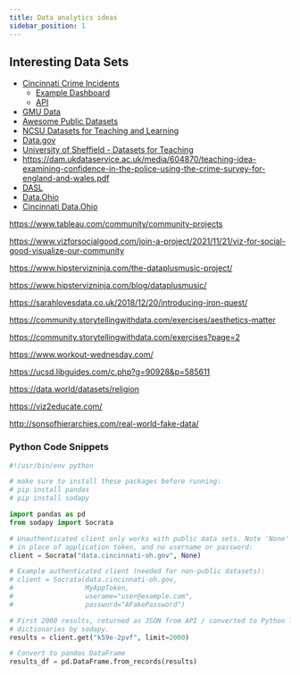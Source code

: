 ```yaml
---
title: Data analytics ideas
sidebar_position: 1
---
```


## Interesting Data Sets
* [Cincinnati Crime Incidents](https://data.cincinnati-oh.gov/safety/PDI-Police-Data-Initiative-Crime-Incidents/k59e-2pvf)
  * [Example Dashboard](https://insights.cincinnati-oh.gov/stories/s/8eaa-xrvz)
  * [API](https://dev.socrata.com/foundry/data.cincinnati-oh.gov/k59e-2pvf)
* [GMU Data](https://infoguides.gmu.edu/find-data/practice)
* [Awesome Public Datasets](https://github.com/awesomedata/awesome-public-datasets)
* [NCSU Datasets for Teaching and Learning](https://www.lib.ncsu.edu/teaching-and-learning-datasets)
* [Data.gov](https://data.gov/)
* [University of Sheffield - Datasets for Teaching](https://www.sheffield.ac.uk/mash/statistics/datasets)
* https://dam.ukdataservice.ac.uk/media/604870/teaching-idea-examining-confidence-in-the-police-using-the-crime-survey-for-england-and-wales.pdf
* [DASL](https://dasl.datadescription.com/)
* [Data.Ohio](https://data.ohio.gov/wps/portal/gov/data/view)
* [Cincinnati Data.Ohio](https://data.cincinnati-oh.gov/browse?category=Thriving+Neighborhoods)

https://www.tableau.com/community/community-projects

https://www.vizforsocialgood.com/join-a-project/2021/11/21/viz-for-social-good-visualize-our-community

https://www.hipstervizninja.com/the-dataplusmusic-project/

https://www.hipstervizninja.com/blog/dataplusmusic/

https://sarahlovesdata.co.uk/2018/12/20/introducing-iron-quest/

https://community.storytellingwithdata.com/exercises/aesthetics-matter

https://community.storytellingwithdata.com/exercises?page=2

https://www.workout-wednesday.com/

https://ucsd.libguides.com/c.php?g=90928&p=585611

https://data.world/datasets/religion

https://viz2educate.com/

http://sonsofhierarchies.com/real-world-fake-data/



### Python Code Snippets
```python
#!/usr/bin/env python

# make sure to install these packages before running:
# pip install pandas
# pip install sodapy

import pandas as pd
from sodapy import Socrata

# Unauthenticated client only works with public data sets. Note 'None'
# in place of application token, and no username or password:
client = Socrata("data.cincinnati-oh.gov", None)

# Example authenticated client (needed for non-public datasets):
# client = Socrata(data.cincinnati-oh.gov,
#                  MyAppToken,
#                  userame="user@example.com",
#                  password="AFakePassword")

# First 2000 results, returned as JSON from API / converted to Python list of
# dictionaries by sodapy.
results = client.get("k59e-2pvf", limit=2000)

# Convert to pandas DataFrame
results_df = pd.DataFrame.from_records(results)
```
